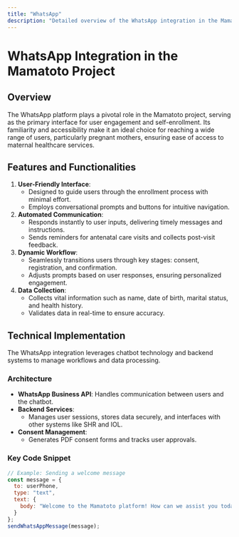 ```yaml
---
title: "WhatsApp"
description: "Detailed overview of the WhatsApp integration in the Mamatoto project."
---
```


# WhatsApp Integration in the Mamatoto Project

## Overview
The WhatsApp platform plays a pivotal role in the Mamatoto project, serving as the primary interface for user engagement and self-enrollment. Its familiarity and accessibility make it an ideal choice for reaching a wide range of users, particularly pregnant mothers, ensuring ease of access to maternal healthcare services.

## Features and Functionalities
1. **User-Friendly Interface**:
   - Designed to guide users through the enrollment process with minimal effort.
   - Employs conversational prompts and buttons for intuitive navigation.

2. **Automated Communication**:
   - Responds instantly to user inputs, delivering timely messages and instructions.
   - Sends reminders for antenatal care visits and collects post-visit feedback.

3. **Dynamic Workflow**:
   - Seamlessly transitions users through key stages: consent, registration, and confirmation.
   - Adjusts prompts based on user responses, ensuring personalized engagement.

4. **Data Collection**:
   - Collects vital information such as name, date of birth, marital status, and health history.
   - Validates data in real-time to ensure accuracy.

## Technical Implementation
The WhatsApp integration leverages chatbot technology and backend systems to manage workflows and data processing.

### Architecture
- **WhatsApp Business API**:
  Handles communication between users and the chatbot.
- **Backend Services**:
  - Manages user sessions, stores data securely, and interfaces with other systems like SHR and IOL.
- **Consent Management**:
  - Generates PDF consent forms and tracks user approvals.

### Key Code Snippet
```javascript
// Example: Sending a welcome message
const message = {
  to: userPhone,
  type: "text",
  text: {
    body: "Welcome to the Mamatoto platform! How can we assist you today? Please select an option:\n1. Register\n2. Ask a Question"
  }
};
sendWhatsAppMessage(message);
```
